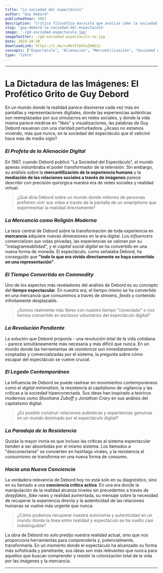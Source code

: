```yaml
---
title: "La sociedad del espectáculo"
author: "Guy Debord"
publishedYear: 1967
description: 'Crítica filosófica marxista que analiza cómo la sociedad moderna ha transformado las relaciones sociales en una mediación a través de imágenes, donde la vida auténtica es reemplazada por su representación espectacular.'
slug: 'guy-debord-la-sociedad-del-espectaculo'
image: './gd-sociedad-espectaculo.jpg'
imageTwitter: ./gd-sociedad-espectaculo-tw.jpg
date: 2024-10-30
downloadLink: https://t.me/+u0btF1H3XaZkNGIx
concepts: ["Espectáculo", "Alienación", "Mercantilización", "Sociedad de Consumo", "Crítica Marxista", "Guy Debord"]
type: 'libro'
---
```


---

# La Dictadura de las Imágenes: El Profético Grito de Guy Debord

En un mundo donde la realidad parece disolverse cada vez más en pantallas y representaciones digitales, donde las experiencias auténticas son reemplazadas por sus simulacros en redes sociales, y donde la vida misma parece medirse en "likes" y visualizaciones, las palabras de Guy Debord resuenan con una claridad perturbadora. ¿Acaso no estamos viviendo, más que nunca, en la sociedad del espectáculo que él vaticinó hace más de medio siglo?

### *El Profeta de la Alienación Digital*

En 1967, cuando Debord publicó "La Sociedad del Espectáculo", el mundo apenas vislumbraba el poder transformador de la televisión. Sin embargo, su análisis sobre la **mercantilización de la experiencia humana** y la **mediación de las relaciones sociales a través de imágenes** parece describir con precisión quirúrgica nuestra era de redes sociales y realidad virtual.

> ¿Qué diría Debord sobre un mundo donde millones de personas prefieren vivir sus vidas a través de la pantalla de un smartphone que experimentar la realidad directamente?

### *La Mercancía como Religión Moderna*

La tesis central de Debord sobre la transformación de toda experiencia en **mercancía** adquiere nuevas dimensiones en la era digital. Los *influencers* comercializan sus vidas privadas, las experiencias se valoran por su "instagrameabilidad", y el *capital social digital* se ha convertido en una nueva forma de moneda. El espectáculo, como señalaba Debord, ha conseguido que **"todo lo que era vivido directamente se haya convertido en una representación"**.

### *El Tiempo Convertido en Commodity*

Uno de los aspectos más reveladores del análisis de Debord es su concepto del **tiempo espectacular**. En nuestra era, el tiempo mismo se ha convertido en una mercancía que consumimos a través de *streams*, *feeds* y contenido infinitamente desplazable.

> ¿Somos realmente más libres con nuestro tiempo "conectado" o nos hemos convertido en esclavos voluntarios del espectáculo digital?

### *La Revolución Pendiente*

La solución que Debord proponía - una revolución total de la vida cotidiana - parece simultáneamente más necesaria y más difícil que nunca. En un mundo donde las herramientas de *resistencia* son inmediatamente cooptadas y comercializadas por el sistema, la pregunta sobre cómo escapar del espectáculo se vuelve crucial.

### *El Legado Contemporáneo*

La influencia de Debord se puede rastrear en movimientos contemporáneos como el *digital minimalism*, la resistencia al capitalismo de vigilancia y las críticas a la sociedad hiperconectada. Sus ideas han inspirado a teóricos modernos como *Shoshana Zuboff* y *Jonathan Crary* en sus análisis del capitalismo digital.

> ¿Es posible construir relaciones auténticas y experiencias genuinas en un mundo dominado por el espectáculo digital?

### *La Paradoja de la Resistencia*

Quizás la mayor ironía es que incluso las críticas al sistema espectacular tienden a ser absorbidas por el mismo sistema. Los llamados a "desconectarse" se convierten en hashtags virales, y la resistencia al consumismo se transforma en una nueva forma de consumo.

### *Hacia una Nueva Conciencia*

La verdadera relevancia de Debord hoy no está solo en su diagnóstico, sino en su llamado a una **conciencia crítica activa**. En una era donde la manipulación de la realidad alcanza niveles sin precedentes a través de *deepfakes*, *fake news* y realidad aumentada, su mensaje sobre la necesidad de recuperar la experiencia directa y la autenticidad de las relaciones humanas se vuelve más urgente que nunca.

> ¿Cómo podemos recuperar nuestra autonomía y autenticidad en un mundo donde la línea entre realidad y espectáculo se ha vuelto casi indistinguible?

La obra de Debord no solo predijo nuestra realidad actual, sino que nos proporciona herramientas para comprenderla y, potencialmente, transformarla. En un momento donde el espectáculo ha alcanzado su forma más sofisticada y penetrante, sus ideas son más relevantes que nunca para aquellos que buscan comprender y resistir la colonización total de la vida por las imágenes y la mercancía.

---